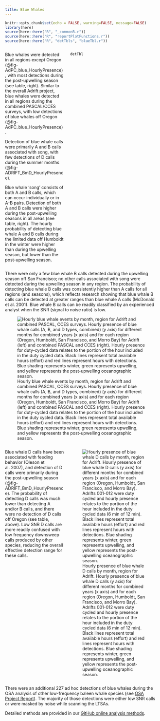 ```yaml
---
title: Blue Whales
---
```

```r
knitr::opts_chunk$set(echo = FALSE, warning=FALSE, message=FALSE)
library(here)
source(here::here("R", "_commonR.r"))
source(here::here("R", "reportPlotFunctions.r"))
source(here::here("R", "detTbls", "blueTbl.r"))
```

::: columns
::: {.column width="40%"}

Blue whales were detected in all regions except Oregon (@fig-AdPC_blue_HourlyPresence), with most detections during the post-upwelling season (see table, right). Similar to the overall Adrift project, blue whales were detected in all regions during the combined PASCAL/CCES surveys, with low detections of blue whales off Oregon (@fig-AdPC_blue_HourlyPresence).

Detection of blue whale calls were primarily A and B calls associated with song, with few detections of D calls during the summer months (@fig-ADRIFT_BmD_HourlyPresence).

Blue whale ‘song’ consists of both A and B calls, which can occur individually or in A-B pairs. Detection of both A and B calls were higher during the post-upwelling seasons in all areas (see table, right). The hourly probability of detecting blue whale A and B calls during the limited data off Humboldt in the winter were higher than during the upwelling season, but lower than the post-upwelling season. 

:::

::: {.column width="60%"}

```r

detTbl

```
:::

:::

There were only a few blue whale B calls detected during the upwelling season off San Francisco; no other calls associated with song were detected during the upwelling season in any region. The probability of detecting blue whale B calls was consistently higher than A calls for all regions (and seasons), which reflects research showing that blue whale B calls can be detected at greater ranges than blue whale A calls (McDonald et al. 2001). Blue whale B calls can be readily classified by an experienced analyst when the SNR (signal to noise ratio) is low.


![Hourly blue whale events by month, region for Adrift and combined PASCAL, CCES surveys. Hourly presence of blue whale calls (A, B, and D types, combined) (y axis) for different months for combined years (x axis) and for each region (Oregon, Humboldt, San Francisco, and Morro Bay) for Adrift (left) and combined PASCAL and CCES (right). Hourly presence for duty-cycled data relates to the portion of the hour included in the duty cycled data. Black lines represent total available hours (effort) and red lines represent hours with detections. Blue shading represents winter, green represents upwelling, and yellow represents the post-upwelling oceanographic season.](/figs/AdPC_blue_HourlyPresence.png){#fig-AdPC_blue_HourlyPresence fig-alt="Hourly presence of blue whales detected during the Adrift study (left graph) and the combined PASCAL/CCES surveys (right graph). Detections in Oregon are shown in the top graphs, then Humboldt, San Francisco, and Morro Bay at the bottom. The number of hours is provided on the x-axis, and the date on the y-axis, with seasons shaded in blue for winter, green for upwelling, and yellow for the post-upwelling season. Effort is outlined with a black line, and hours of effort with detections are highlighted in red. Detections of blue whales were high in all regions except Oregon during the post-upwelling season for Adrift, PASCAL, and CCES surveys. Detections were low in the upwelling season."}


::: columns
::: {.column width="40%"}



Blue whale D calls have been associated with feeding behavior (Oleson et al. 2007), and detection of D calls were primarily during the post-upwelling season (@fig-ADRIFT_BmD_HourlyPresence). The probability of detecting D calls was much lower than detecting A and/or B calls, and there were no detection of D calls off Oregon (see table, above). Low SNR D calls are more readily confused with low frequency downsweep calls produced by other species, reducing the overall effective detection range for these calls. 


::: 

::: {.column width="60%"}

![Hourly presence of blue whale D calls by month, region for Adrift. Hourly presence of blue whale D calls (y axis) for different months for combined years (x axis) and for each region (Oregon, Humboldt, San Francisco, and Morro Bay). Adrifts 001-012 were duty cycled and hourly presence relates to the portion of the hour included in the duty cycled data (6 min of 12 min). Black lines represent total available hours (effort) and red lines represent hours with detections. Blue shading represents winter, green represents upwelling, and yellow represents the post-upwelling oceanographic season.](/figs/ADRIFT_BmD_HourlyPresence.png){#fig-ADRIFT_BmD_HourlyPresence fig-alt="Hourly presence of blue whale ‘D’ calls detected during the Adrift study. Detections in Oregon are shown in the top graphs, then Humboldt, San Francisco, and Morro Bay at the bottom. The number of hours is provided on the x-axis, and the date on the y-axis, with seasons shaded in blue for winter, green for upwelling, and yellow for the post-upwelling season. Effort is outlined with a black line, and hours of effort with detections are highlighted in red. Non-song ‘D’ calls were detected in late upwelling (San Francisco) and early post-upwelling seasons and account for a fraction of the overall calls presented in Figure 10.1."}

:::

:::



There were an additional 227 ad hoc detections of blue whales during the OSA analysis of other low-frequency baleen whale species (see [OSA Project Report](https://github.com/shannonrankin/ADRIFT_Report/blob/main/supplement/OSA_NMSF_2023.578_Project_Report.pdf)). The majority of those detections were either low SNR calls or were masked by noise while scanning the LTSAs.


Detailed methods are provided in our [GitHub online analysis methods](https://sael-swfsc.github.io/adrift-analysis-methods/content/BaleenWhales/Overview.html#blue-whales).
